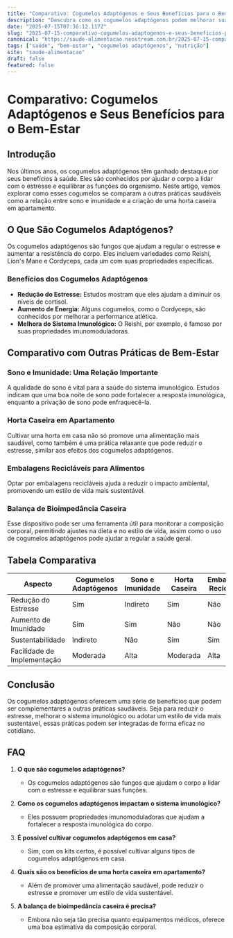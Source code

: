 ```yaml
---
title: "Comparativo: Cogumelos Adaptógenos e Seus Benefícios para o Bem-Estar"
description: "Descubra como os cogumelos adaptógenos podem melhorar sua saúde, comparando seus benefícios com outras práticas saudáveis."
date: "2025-07-15T07:36:12.117Z"
slug: "2025-07-15-comparativo-cogumelos-adaptogenos-e-seus-beneficios-para-o-bem-estar"
canonical: "https://saude-alimentacao.neostream.com.br/2025-07-15-comparativo-cogumelos-adaptogenos-e-seus-beneficios-para-o-bem-estar"
tags: ["saúde", "bem-estar", "cogumelos adaptógenos", "nutrição"]
site: "saude-alimentacao"
draft: false
featured: false
---
```


# Comparativo: Cogumelos Adaptógenos e Seus Benefícios para o Bem-Estar

## Introdução
Nos últimos anos, os cogumelos adaptógenos têm ganhado destaque por seus benefícios à saúde. Eles são conhecidos por ajudar o corpo a lidar com o estresse e equilibrar as funções do organismo. Neste artigo, vamos explorar como esses cogumelos se comparam a outras práticas saudáveis como a relação entre sono e imunidade e a criação de uma horta caseira em apartamento.

## O Que São Cogumelos Adaptógenos?
Os cogumelos adaptógenos são fungos que ajudam a regular o estresse e aumentar a resistência do corpo. Eles incluem variedades como Reishi, Lion's Mane e Cordyceps, cada um com suas propriedades específicas.

### Benefícios dos Cogumelos Adaptógenos
- **Redução do Estresse:** Estudos mostram que eles ajudam a diminuir os níveis de cortisol.
- **Aumento de Energia:** Alguns cogumelos, como o Cordyceps, são conhecidos por melhorar a performance atlética.
- **Melhora do Sistema Imunológico:** O Reishi, por exemplo, é famoso por suas propriedades imunomoduladoras.

## Comparativo com Outras Práticas de Bem-Estar

### Sono e Imunidade: Uma Relação Importante
A qualidade do sono é vital para a saúde do sistema imunológico. Estudos indicam que uma boa noite de sono pode fortalecer a resposta imunológica, enquanto a privação de sono pode enfraquecê-la.

### Horta Caseira em Apartamento
Cultivar uma horta em casa não só promove uma alimentação mais saudável, como também é uma prática relaxante que pode reduzir o estresse, similar aos efeitos dos cogumelos adaptógenos.

### Embalagens Recicláveis para Alimentos
Optar por embalagens recicláveis ajuda a reduzir o impacto ambiental, promovendo um estilo de vida mais sustentável.

### Balança de Bioimpedância Caseira
Esse dispositivo pode ser uma ferramenta útil para monitorar a composição corporal, permitindo ajustes na dieta e no estilo de vida, assim como o uso de cogumelos adaptógenos pode ajudar a regular a saúde geral.

## Tabela Comparativa
| Aspecto | Cogumelos Adaptógenos | Sono e Imunidade | Horta Caseira | Embalagens Recicláveis | Balança de Bioimpedância |
|---|---|---|---|---|---|
| Redução do Estresse | Sim | Indireto | Sim | Não | Não |
| Aumento de Imunidade | Sim | Sim | Não | Não | Não |
| Sustentabilidade | Indireto | Não | Sim | Sim | Não |
| Facilidade de Implementação | Moderada | Alta | Moderada | Alta | Moderada |

## Conclusão
Os cogumelos adaptógenos oferecem uma série de benefícios que podem ser complementares a outras práticas saudáveis. Seja para reduzir o estresse, melhorar o sistema imunológico ou adotar um estilo de vida mais sustentável, essas práticas podem ser integradas de forma eficaz no cotidiano.

## FAQ

1. **O que são cogumelos adaptógenos?**
   - Os cogumelos adaptógenos são fungos que ajudam o corpo a lidar com o estresse e equilibrar suas funções.

2. **Como os cogumelos adaptógenos impactam o sistema imunológico?**
   - Eles possuem propriedades imunomoduladoras que ajudam a fortalecer a resposta imunológica do corpo.

3. **É possível cultivar cogumelos adaptógenos em casa?**
   - Sim, com os kits certos, é possível cultivar alguns tipos de cogumelos adaptógenos em casa.

4. **Quais são os benefícios de uma horta caseira em apartamento?**
   - Além de promover uma alimentação saudável, pode reduzir o estresse e promover um estilo de vida sustentável.

5. **A balança de bioimpedância caseira é precisa?**
   - Embora não seja tão precisa quanto equipamentos médicos, oferece uma boa estimativa da composição corporal.
